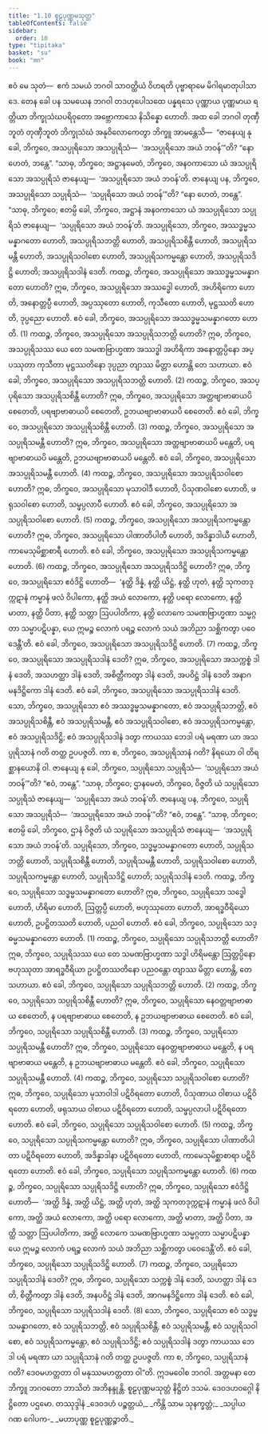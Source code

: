 ```yaml
---
title: "1.10 စူဠပုဏ္ဏမသုတ္တ"
tableOfContents: false
sidebar:
  order: 10
type: "tipitaka"
basket: "su"
book: "mn"
---
```



<DynamicBreadcrumb />

<Division number="91" book="mn" e="ch" v="24" p="189">

<Paragraph number="214" book="mn">
ဧဝံ မေ သုတံ—  ဧကံ သမယံ ဘဂဝါ သာဝတ္ထိယံ ဝိဟရတိ ပုဗ္ဗာရာမေ မိဂါရမာတုပါသာဒေ. တေန ခေါ ပန သမယေန ဘဂဝါ တဒဟုပေါသထေ ပန္နရသေ ပုဏ္ဏာယ ပုဏ္ဏမာယ ရတ္တိယာ ဘိက္ခုသံဃပရိဝုတော အဗ္ဘောကာသေ နိသိန္နော ဟောတိ. အထ ခေါ ဘဂဝါ တုဏှီဘူတံ တုဏှီဘူတံ ဘိက္ခုသံဃံ အနုဝိလောကေတွာ ဘိက္ခူ အာမန္တေသိ—  “ဇာနေယျ နု ခေါ, ဘိက္ခဝေ, အသပ္ပုရိသော အသပ္ပုရိသံ—  ‘အသပ္ပုရိသော အယံ ဘဝန်’”တိ? “နော ဟေတံ, ဘန္တေ”.
</Paragraph>

<Paragraph number="215" book="mn">
“သာဓု, ဘိက္ခဝေ; အဋ္ဌာနမေတံ, ဘိက္ခဝေ, အနဝကာသော ယံ အသပ္ပုရိသော အသပ္ပုရိသံ ဇာနေယျ—  ‘အသပ္ပုရိသော အယံ ဘဝန်’တိ. ဇာနေယျ ပန, ဘိက္ခဝေ, အသပ္ပုရိသော သပ္ပုရိသံ—  ‘သပ္ပုရိသော အယံ ဘဝန်’”တိ? “နော ဟေတံ, ဘန္တေ”.
</Paragraph>

<Paragraph number="216" book="mn">
“သာဓု, ဘိက္ခဝေ; ဧတမ္ပိ ခေါ, ဘိက္ခဝေ, အဋ္ဌာနံ အနဝကာသော ယံ အသပ္ပုရိသော သပ္ပုရိသံ ဇာနေယျ—  ‘သပ္ပုရိသော အယံ ဘဝန်’တိ. အသပ္ပုရိသော, ဘိက္ခဝေ, အဿဒ္ဓမ္မသမန္နာဂတော ဟောတိ, အသပ္ပုရိသဘတ္တိ ဟောတိ, အသပ္ပုရိသစိန္တီ ဟောတိ, အသပ္ပုရိသမန္တီ ဟောတိ, အသပ္ပုရိသဝါစော ဟောတိ, အသပ္ပုရိသကမ္မန္တော ဟောတိ, အသပ္ပုရိသဒိဋ္ဌိ ဟောတိ; အသပ္ပုရိသဒါနံ ဒေတိ.
</Paragraph>

<Paragraph number="217" book="mn">
ကထဉ္စ, ဘိက္ခဝေ, အသပ္ပုရိသော အဿဒ္ဓမ္မသမန္နာဂတော ဟောတိ? ဣဓ, ဘိက္ခဝေ, အသပ္ပုရိသော အဿဒ္ဓေါ ဟောတိ, အဟိရိကော ဟောတိ, အနောတ္တပ္ပီ ဟောတိ, အပ္ပဿုတော ဟောတိ, ကုသီတော ဟောတိ, မုဋ္ဌဿတိ ဟောတိ, ဒုပ္ပညော ဟောတိ. ဧဝံ ခေါ, ဘိက္ခဝေ, အသပ္ပုရိသော အဿဒ္ဓမ္မသမန္နာဂတော ဟောတိ. (1)
</Paragraph>

<Paragraph number="218" book="mn">
ကထဉ္စ, ဘိက္ခဝေ, အသပ္ပုရိသော အသပ္ပုရိသဘတ္တိ ဟောတိ? ဣဓ, ဘိက္ခဝေ, အသပ္ပုရိသဿ ယေ တေ သမဏဗြာဟ္မဏာ အဿဒ္ဓါ အဟိရိကာ အနောတ္တပ္ပိနော အပ္ပဿုတာ ကုသီတာ မုဋ္ဌဿတိနော ဒုပ္ပညာ တျာဿ မိတ္တာ ဟောန္တိ တေ သဟာယာ. ဧဝံ ခေါ, ဘိက္ခဝေ, အသပ္ပုရိသော အသပ္ပုရိသဘတ္တိ ဟောတိ. (2)
</Paragraph>

<Paragraph number="219" book="mn">
ကထဉ္စ, ဘိက္ခဝေ, အသပ္ပုရိသော အသပ္ပုရိသစိန္တီ ဟောတိ? ဣဓ, ဘိက္ခဝေ, အသပ္ပုရိသော အတ္တဗျာဗာဓာယပိ စေတေတိ, ပရဗျာဗာဓာယပိ စေတေတိ, ဥဘယဗျာဗာဓာယပိ စေတေတိ. ဧဝံ ခေါ, ဘိက္ခဝေ, အသပ္ပုရိသော အသပ္ပုရိသစိန္တီ ဟောတိ. (3)
</Paragraph>

<Paragraph number="220" book="mn">
ကထဉ္စ, ဘိက္ခဝေ, အသပ္ပုရိသော အသပ္ပုရိသမန္တီ ဟောတိ? ဣဓ, ဘိက္ခဝေ, အသပ္ပုရိသော အတ္တဗျာဗာဓာယပိ မန္တေတိ, ပရဗျာဗာဓာယပိ မန္တေတိ, ဥဘယဗျာဗာဓာယပိ မန္တေတိ. ဧဝံ ခေါ, ဘိက္ခဝေ, အသပ္ပုရိသော အသပ္ပုရိသမန္တီ ဟောတိ. (4)
</Paragraph>

<Paragraph number="221" book="mn">
ကထဉ္စ, ဘိက္ခဝေ, အသပ္ပုရိသော အသပ္ပုရိသဝါစော ဟောတိ? ဣဓ, ဘိက္ခဝေ, အသပ္ပုရိသော မုသာဝါဒီ ဟောတိ, ပိသုဏဝါစော ဟောတိ, ဖရုသဝါစော ဟောတိ, သမ္ဖပ္ပလာပီ ဟောတိ. ဧဝံ ခေါ, ဘိက္ခဝေ, အသပ္ပုရိသော အသပ္ပုရိသဝါစော ဟောတိ. (5)
</Paragraph>

<Paragraph number="222" book="mn">
ကထဉ္စ, ဘိက္ခဝေ, အသပ္ပုရိသော အသပ္ပုရိသကမ္မန္တော ဟောတိ? ဣဓ, ဘိက္ခဝေ, အသပ္ပုရိသော ပါဏာတိပါတီ ဟောတိ, အဒိန္နာဒါယီ ဟောတိ, ကာမေသုမိစ္ဆာစာရီ ဟောတိ. ဧဝံ ခေါ, ဘိက္ခဝေ, အသပ္ပုရိသော အသပ္ပုရိသကမ္မန္တော ဟောတိ. (6)
</Paragraph>

<Paragraph number="223" book="mn">
ကထဉ္စ, ဘိက္ခဝေ, အသပ္ပုရိသော အသပ္ပုရိသဒိဋ္ဌိ ဟောတိ? ဣဓ, ဘိက္ခဝေ, အသပ္ပုရိသော ဧဝံဒိဋ္ဌိ ဟောတိ—  ‘နတ္ထိ ဒိန္နံ, နတ္ထိ ယိဋ္ဌံ, နတ္ထိ ဟုတံ, နတ္ထိ သုကတဒုက္ကဋာနံ ကမ္မာနံ ဖလံ ဝိပါကော, နတ္ထိ အယံ လောကော, နတ္ထိ ပရော လောကော, နတ္ထိ မာတာ, နတ္ထိ ပိတာ, နတ္ထိ သတ္တာ ဩပပါတိကာ, နတ္ထိ လောကေ သမဏဗြာဟ္မဏာ သမ္မဂ္ဂတာ သမ္မာပဋိပန္နာ, ယေ ဣမဉ္စ လောကံ ပရဉ္စ လောကံ သယံ အဘိညာ သစ္ဆိကတွာ ပဝေဒေန္တီ’တိ. ဧဝံ ခေါ, ဘိက္ခဝေ, အသပ္ပုရိသော အသပ္ပုရိသဒိဋ္ဌိ ဟောတိ. (7)
</Paragraph>

<Paragraph number="224" book="mn">
ကထဉ္စ, ဘိက္ခဝေ, အသပ္ပုရိသော အသပ္ပုရိသဒါနံ ဒေတိ? ဣဓ, ဘိက္ခဝေ, အသပ္ပုရိသော အသက္ကစ္စံ ဒါနံ ဒေတိ, အသဟတ္ထာ ဒါနံ ဒေတိ, အစိတ္တီကတွာ ဒါနံ ဒေတိ, အပဝိဋ္ဌံ ဒါနံ ဒေတိ အနာဂမနဒိဋ္ဌိကော ဒါနံ ဒေတိ. ဧဝံ ခေါ, ဘိက္ခဝေ, အသပ္ပုရိသော အသပ္ပုရိသဒါနံ ဒေတိ.
</Paragraph>

<Paragraph number="225" book="mn">
သော, ဘိက္ခဝေ, အသပ္ပုရိသော ဧဝံ အဿဒ္ဓမ္မသမန္နာဂတော, ဧဝံ အသပ္ပုရိသဘတ္တိ, ဧဝံ အသပ္ပုရိသစိန္တီ, ဧဝံ အသပ္ပုရိသမန္တီ, ဧဝံ အသပ္ပုရိသဝါစော, ဧဝံ အသပ္ပုရိသကမ္မန္တော, ဧဝံ အသပ္ပုရိသဒိဋ္ဌိ; ဧဝံ အသပ္ပုရိသဒါနံ ဒတွာ ကာယဿ ဘေဒါ ပရံ မရဏာ ယာ အသပ္ပုရိသာနံ ဂတိ တတ္ထ ဥပပဇ္ဇတိ. ကာ စ, ဘိက္ခဝေ, အသပ္ပုရိသာနံ ဂတိ? နိရယော ဝါ တိရစ္ဆာနယောနိ ဝါ.
</Paragraph>

</Division>
<Division number="92" book="mn" e="ch" v="24" p="190">

<Paragraph number="226" book="mn">
ဇာနေယျ နု ခေါ, ဘိက္ခဝေ, သပ္ပုရိသော သပ္ပုရိသံ—  ‘သပ္ပုရိသော အယံ ဘဝန်’”တိ? “ဧဝံ, ဘန္တေ”.
</Paragraph>

<Paragraph number="227" book="mn">
“သာဓု, ဘိက္ခဝေ; ဌာနမေတံ, ဘိက္ခဝေ, ဝိဇ္ဇတိ ယံ သပ္ပုရိသော သပ္ပုရိသံ ဇာနေယျ—  ‘သပ္ပုရိသော အယံ ဘဝန်’တိ. ဇာနေယျ ပန, ဘိက္ခဝေ, သပ္ပုရိသော အသပ္ပုရိသံ—  ‘အသပ္ပုရိသော အယံ ဘဝန်’”တိ? “ဧဝံ, ဘန္တေ”.
</Paragraph>

<Paragraph number="228" book="mn">
“သာဓု, ဘိက္ခဝေ; ဧတမ္ပိ ခေါ, ဘိက္ခဝေ, ဌာနံ ဝိဇ္ဇတိ ယံ သပ္ပုရိသော အသပ္ပုရိသံ ဇာနေယျ—  ‘အသပ္ပုရိသော အယံ ဘဝန်’တိ. သပ္ပုရိသော, ဘိက္ခဝေ, သဒ္ဓမ္မသမန္နာဂတော ဟောတိ, သပ္ပုရိသဘတ္တိ ဟောတိ, သပ္ပုရိသစိန္တီ ဟောတိ, သပ္ပုရိသမန္တီ ဟောတိ, သပ္ပုရိသဝါစော ဟောတိ, သပ္ပုရိသကမ္မန္တော ဟောတိ, သပ္ပုရိသဒိဋ္ဌိ ဟောတိ; သပ္ပုရိသဒါနံ ဒေတိ.
</Paragraph>

<Paragraph number="229" book="mn">
ကထဉ္စ, ဘိက္ခဝေ, သပ္ပုရိသော သဒ္ဓမ္မသမန္နာဂတော ဟောတိ? ဣဓ, ဘိက္ခဝေ, သပ္ပုရိသော သဒ္ဓေါ ဟောတိ, ဟိရိမာ ဟောတိ, ဩတ္တပ္ပီ ဟောတိ, ဗဟုဿုတော ဟောတိ, အာရဒ္ဓဝီရိယော ဟောတိ, ဥပဋ္ဌိတဿတိ ဟောတိ, ပညဝါ ဟောတိ. ဧဝံ ခေါ, ဘိက္ခဝေ, သပ္ပုရိသော သဒ္ဓမ္မသမန္နာဂတော ဟောတိ. (1)
</Paragraph>

<Paragraph number="230" book="mn">
ကထဉ္စ, ဘိက္ခဝေ, သပ္ပုရိသော သပ္ပုရိသဘတ္တိ ဟောတိ? ဣဓ, ဘိက္ခဝေ, သပ္ပုရိသဿ ယေ တေ သမဏဗြာဟ္မဏာ သဒ္ဓါ ဟိရိမန္တော ဩတ္တပ္ပိနော ဗဟုဿုတာ အာရဒ္ဓဝီရိယာ ဥပဋ္ဌိတဿတိနော ပညဝန္တော တျာဿ မိတ္တာ ဟောန္တိ, တေ သဟာယာ. ဧဝံ ခေါ, ဘိက္ခဝေ, သပ္ပုရိသော သပ္ပုရိသဘတ္တိ ဟောတိ. (2)
</Paragraph>

<Paragraph number="231" book="mn">
ကထဉ္စ, ဘိက္ခဝေ, သပ္ပုရိသော သပ္ပုရိသစိန္တီ ဟောတိ? ဣဓ, ဘိက္ခဝေ, သပ္ပုရိသော နေဝတ္တဗျာဗာဓာယ စေတေတိ, န ပရဗျာဗာဓာယ စေတေတိ, န ဥဘယဗျာဗာဓာယ စေတေတိ. ဧဝံ ခေါ, ဘိက္ခဝေ, သပ္ပုရိသော သပ္ပုရိသစိန္တီ ဟောတိ. (3)
</Paragraph>

<Paragraph number="232" book="mn">
ကထဉ္စ, ဘိက္ခဝေ, သပ္ပုရိသော သပ္ပုရိသမန္တီ ဟောတိ? ဣဓ, ဘိက္ခဝေ, သပ္ပုရိသော နေဝတ္တဗျာဗာဓာယ မန္တေတိ, န ပရဗျာဗာဓာယ မန္တေတိ, န ဥဘယဗျာဗာဓာယ မန္တေတိ. ဧဝံ ခေါ, ဘိက္ခဝေ, သပ္ပုရိသော သပ္ပုရိသမန္တီ ဟောတိ. (4)
</Paragraph>

<Paragraph number="233" book="mn">
ကထဉ္စ, ဘိက္ခဝေ, သပ္ပုရိသော သပ္ပုရိသဝါစော ဟောတိ? ဣဓ, ဘိက္ခဝေ, သပ္ပုရိသော မုသာဝါဒါ ပဋိဝိရတော ဟောတိ, ပိသုဏာယ ဝါစာယ ပဋိဝိရတော ဟောတိ, ဖရုသာယ ဝါစာယ ပဋိဝိရတော ဟောတိ, သမ္ဖပ္ပလာပါ ပဋိဝိရတော ဟောတိ. ဧဝံ ခေါ, ဘိက္ခဝေ, သပ္ပုရိသော သပ္ပုရိသဝါစော ဟောတိ. (5)
</Paragraph>

<Paragraph number="234" book="mn">
ကထဉ္စ, ဘိက္ခဝေ, သပ္ပုရိသော သပ္ပုရိသကမ္မန္တော ဟောတိ? ဣဓ, ဘိက္ခဝေ, သပ္ပုရိသော ပါဏာတိပါတာ ပဋိဝိရတော ဟောတိ, အဒိန္နာဒါနာ ပဋိဝိရတော ဟောတိ, ကာမေသုမိစ္ဆာစာရာ ပဋိဝိရတော ဟောတိ. ဧဝံ ခေါ, ဘိက္ခဝေ, သပ္ပုရိသော သပ္ပုရိသကမ္မန္တော ဟောတိ. (6)
</Paragraph>

<Paragraph number="235" book="mn">
ကထဉ္စ, ဘိက္ခဝေ, သပ္ပုရိသော သပ္ပုရိသဒိဋ္ဌိ ဟောတိ? ဣဓ, ဘိက္ခဝေ, သပ္ပုရိသော ဧဝံဒိဋ္ဌိ ဟောတိ—  ‘အတ္ထိ ဒိန္နံ, အတ္ထိ ယိဋ္ဌံ, အတ္ထိ ဟုတံ, အတ္ထိ သုကတဒုက္ကဋာနံ ကမ္မာနံ ဖလံ ဝိပါကော, အတ္ထိ အယံ လောကော, အတ္ထိ ပရော လောကော, အတ္ထိ မာတာ, အတ္ထိ ပိတာ, အတ္ထိ သတ္တာ ဩပပါတိကာ, အတ္ထိ လောကေ သမဏဗြာဟ္မဏာ သမ္မဂ္ဂတာ သမ္မာပဋိပန္နာ ယေ ဣမဉ္စ လောကံ ပရဉ္စ လောကံ သယံ အဘိညာ သစ္ဆိကတွာ ပဝေဒေန္တီ’တိ. ဧဝံ ခေါ, ဘိက္ခဝေ, သပ္ပုရိသော သပ္ပုရိသဒိဋ္ဌိ ဟောတိ. (7)
</Paragraph>

<Paragraph number="236" book="mn">
ကထဉ္စ, ဘိက္ခဝေ, သပ္ပုရိသော သပ္ပုရိသဒါနံ ဒေတိ? ဣဓ, ဘိက္ခဝေ, သပ္ပုရိသော သက္ကစ္စံ ဒါနံ ဒေတိ, သဟတ္ထာ ဒါနံ ဒေတိ, စိတ္တီကတွာ ဒါနံ ဒေတိ, အနပဝိဋ္ဌံ ဒါနံ ဒေတိ, အာဂမနဒိဋ္ဌိကော ဒါနံ ဒေတိ. ဧဝံ ခေါ, ဘိက္ခဝေ, သပ္ပုရိသော သပ္ပုရိသဒါနံ ဒေတိ. (8)
</Paragraph>

<Paragraph number="237" book="mn">
သော, ဘိက္ခဝေ, သပ္ပုရိသော ဧဝံ သဒ္ဓမ္မသမန္နာဂတော, ဧဝံ သပ္ပုရိသဘတ္တိ, ဧဝံ သပ္ပုရိသစိန္တီ, ဧဝံ သပ္ပုရိသမန္တီ, ဧဝံ သပ္ပုရိသဝါစော, ဧဝံ သပ္ပုရိသကမ္မန္တော, ဧဝံ သပ္ပုရိသဒိဋ္ဌိ; ဧဝံ သပ္ပုရိသဒါနံ ဒတွာ ကာယဿ ဘေဒါ ပရံ မရဏာ ယာ သပ္ပုရိသာနံ ဂတိ တတ္ထ ဥပပဇ္ဇတိ. ကာ စ, ဘိက္ခဝေ, သပ္ပုရိသာနံ ဂတိ? ဒေဝမဟတ္တတာ ဝါ မနုဿမဟတ္တတာ ဝါ”တိ.
</Paragraph>

<Paragraph number="238" book="mn">
ဣဒမဝေါစ ဘဂဝါ. အတ္တမနာ တေ ဘိက္ခူ ဘဂဝတော ဘာသိတံ အဘိနန္ဒုန္တိ.

</Paragraph>
</Division>

<Paragraph number="239" type="center" book="mn">
စူဠပုဏ္ဏမသုတ္တံ နိဋ္ဌိတံ ဒသမံ.



</Paragraph>

<Paragraph number="240" type="center" book="mn">
ဒေဝဒဟဝဂ္ဂေါ နိဋ္ဌိတော ပဌမော.



</Paragraph>

<Paragraph number="241" type="center" book="mn">
တဿုဒ္ဒါနံ


</Paragraph>

<Paragraph number="242" type="verses" book="mn">
_ဒေဝဒဟံ ပဉ္စတ္တယံ,_  
_ကိန္တိ သာမ သုနက္ခတ္တံ;_  
_သပ္ပါယ ဂဏ ဂေါပက-_  
_မဟာပုဏ္ဏ စူဠပုဏ္ဏဉ္စာတိ._
</Paragraph>